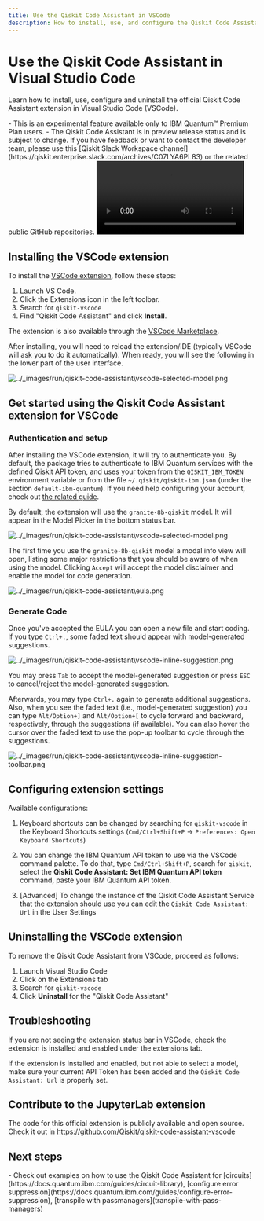 ```yaml
---
title: Use the Qiskit Code Assistant in VSCode
description: How to install, use, and configure the Qiskit Code Assistant in Visual Studio Code (VSCode).
---
```



# Use the Qiskit Code Assistant in Visual Studio Code

Learn how to install, use, configure and uninstall the official Qiskit Code Assistant extension in Visual Studio Code (VSCode).

<Admonition type="note" title="Notes">
    - This is an experimental feature available only to IBM Quantum&trade; Premium Plan users.
    - The Qiskit Code Assistant is in preview release status and is subject to change.
    If you have feedback or want to contact the developer team, please use this [Qiskit Slack Workspace channel](https://qiskit.enterprise.slack.com/archives/C07LYA6PL83) or the related public GitHub repositories.
</Admonition>


<video title="A user uses the Qiskit Code Assistant in Visual Studio Code. The user has previous imports and a function definition called get_random_linear_function with a docstring defining what the function should do. After typing Ctrl+. the Qiskit Code Assistant autocompletes the function with the code to generate a random linear function using Numpy and Qiskit. The video ends with the user executing the code generated and getting a matrix representing a random linear function in the terminal." className="max-w-auto h-auto" controls>
  <source src="/videos/guides/qiskit-code-assistant/demo-Vscode-RandomLinearFunction_8b-qiskit.mp4" type="video/mp4"></source>
</video>

## Installing the VSCode extension

To install the [VSCode extension](https://github.com/Qiskit/qiskit-code-assistant-vscode), follow these steps:

1. Launch VS Code.
1. Click the Extensions icon in the left toolbar.
1. Search for `qiskit-vscode`
1. Find "Qiskit Code Assistant" and click **Install**.

The extension is also available through the [VSCode Marketplace](https://marketplace.visualstudio.com/items?itemName=qiskit.qiskit-vscode).

After installing, you will need to reload the extension/IDE (typically VSCode will ask you to do it automatically). When ready, you will see the following in the lower part of the user interface.

![../\_images/run/qiskit\-code\-assistant\vscode\-selected\-model.png](/images/run/qiskit-code-assistant/vscode-selected-model.png)


## Get started using the Qiskit Code Assistant extension for VSCode


### Authentication and setup

After installing the VSCode extension, it will try to authenticate you. By default, the package tries to authenticate to IBM Quantum services with the defined Qiskit API token, and uses your token from the `QISKIT_IBM_TOKEN` environment variable or from the file `~/.qiskit/qiskit-ibm.json` (under the section `default-ibm-quantum`). If you need help configuring your account, check out [the related guide](https://docs.quantum.ibm.com/guides/setup-channel#set-up-to-use-ibm-quantum-platform).

By default, the extension will use the `granite-8b-qiskit` model. It will appear in the Model Picker in the bottom status bar.

![../\_images/run/qiskit\-code\-assistant\vscode\-selected\-model.png](/images/run/qiskit-code-assistant/vscode-selected-model.png)

The first time you use the `granite-8b-qiskit` model a modal info view will open, listing some major restrictions that you should be aware of when using the model. Clicking `Accept` will accept the model disclaimer and enable the model for code generation.

![../\_images/run/qiskit\-code\-assistant\eula.png](/images/run/qiskit-code-assistant/eula.png)

### Generate Code
Once you've accepted the EULA you can open a new file and start coding. If you type `Ctrl+.`, some faded text should appear with model-generated suggestions.

![../\_images/run/qiskit\-code\-assistant\vscode-inline-suggestion.png](/images/run/qiskit-code-assistant/vscode-inline-suggestion.png)

You may press `Tab` to accept the model-generated suggestion or press `ESC` to cancel/reject the model-generated suggestion.

Afterwards, you may type `Ctrl+.` again to generate additional suggestions. Also, when you see the faded text (i.e., model-generated suggestion) you can type `Alt/Option+]` and `Alt/Option+[` to cycle forward and backward, respectively, through the suggestions (if available). You can also hover the cursor over the faded
text to use the pop-up toolbar to cycle through the suggestions.

![../\_images/run/qiskit\-code\-assistant\vscode-inline-suggestion-toolbar.png](/images/run/qiskit-code-assistant/vscode-inline-suggestion-toolbar.png)


## Configuring extension settings

Available configurations:

1. Keyboard shortcuts can be changed by searching for `qiskit-vscode` in the Keyboard Shortcuts settings (`Cmd/Ctrl+Shift+P` -> `Preferences: Open Keyboard Shortcuts`)

2. You can change the IBM Quantum API token to use via the VSCode command palette. To do that, type `Cmd/Ctrl+Shift+P`, search for `qiskit`, select the **Qiskit Code Assistant: Set IBM Quantum API token** command, paste your IBM Quantum API token.

3. [Advanced] To change the instance of the Qiskit Code Assistant Service that the extension should use you can edit the `Qiskit Code Assistant: Url` in the User Settings


## Uninstalling the VSCode extension

To remove the Qiskit Code Assistant from VSCode, proceed as follows:


1. Launch Visual Studio Code
1. Click on the Extensions tab
1. Search for `qiskit-vscode`
1. Click **Uninstall** for the "Qiskit Code Assistant"


## Troubleshooting

If you are not seeing the extension status bar in VSCode, check the extension is installed and enabled under the extensions tab.

If the extension is installed and enabled, but not able to select a model, make sure your current API Token has been added and the `Qiskit Code Assistant: Url` is properly set.



## Contribute to the JupyterLab extension

The code for this official extension is publicly available and open source. Check it out in <https://github.com/Qiskit/qiskit-code-assistant-vscode>


## Next steps

<Admonition type="tip" title="Recommendations">
    - Check out examples on how to use the Qiskit Code Assistant for [circuits](https://docs.quantum.ibm.com/guides/circuit-library), [configure error suppression](https://docs.quantum.ibm.com/guides/configure-error-suppression), [transpile with passmanagers](transpile-with-pass-managers)
</Admonition>
